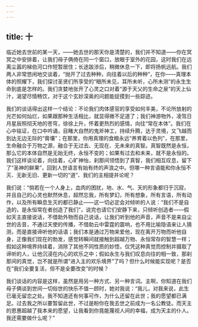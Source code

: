 ```yaml
---
---
---
```

title: 十
---

临近她去世前的某一天，——她去世的那天你是清楚的，我们并不知道——你在冥冥之中安排着，让我们母子俩倚在同一个窗口，放眼于室外的花园，这时我们在远离尘嚣的梯伯河口作短暂居住；长途跋涉后，稍微休息一下，即将扬帆远航。我们两人非常悠闲地交谈着，“抛开了过去种种，向往着以后的种种”，在你——真理本体的照耀下，我们探讨圣贤们所享受的“眼所未见，耳所未听，心所未测”的永生生命到底是怎样的。我们贪婪地张开了心灵之口对着“源于天父的生命之泉”的天上仙汁，渴望尽情畅饮，对于这个玄妙深奥的问题能捉摸到一些踪迹。

我们的谈话得出这样一个结论：不论我们肉体感官的享受如何丰美，不论所放射的光芒如何灿烂，如果跟那种生活相比，就显得微不足道了；我们神游物外，凌驾日月星辰照彻天地的苍穹，徐徐上升，怀着更热烈的感情，向往“常在本体”。我们在心中铭证，在口中吟诵，目睹大自然的鬼斧神工，持续升腾，达于灵境，又飞越而到达无边无际的“膏壤”；在那里，你用真理的食粮永远“养育着以色列”，在那里，生命融合于万物之源，融合于无过去、无现在、无未来的真智。真智既然是永恒，那么它的本体自然是无始无终，永恒不变的；如果有过去和未来，就不是永恒的。我们这样谈论着，向往着，心旷神怡，刹那间领悟到了真智，我们相互叹息，留下了“圣神的鲜果”，回到人世语言有始有终的声浪之中。但哪一种言语能和你永恒不灭、无新无旧、更新一切的“道”、我们的主相提并论呢？

我们说：“倘若在一个人身上，血肉的困扰，地、水、气、天的形象都归于沉寂，并且自己的心灵也默然休息，超然忘我，所有梦幻，所有想象，所有言语，所有动作，以及所有瞬息生灭的都已静止——这一切必定会对倾听的人说：“我们不是自造的，是永恒常在者创造了我们”，说完也请它们安静下来，只倾听创造者——假如天主直接说话，不借助外物而自己说话，让我们听到他的声音，声音不是来自尘世的舌音，不通过天使的传播，不借助云中雷霆的震响，也不用比喻隐语来让人猜测，而是直接谛听他的话语；我们本是通过万物来爱他，现在离开万物而听他自身，正像我们现在的勃发，感觉转瞬间就接触到超越万物、永恒常存的智慧一样；假如这种境界持续着，消除了其他不同性质的妙悟，仅凭这种真觉而控制并摄取了谛听的人，让他沉浸在内心的欢乐之中；假如永生与我们叹息向往的相一致，那刹那间的真觉，岂不就是所谓“进入主的欢乐境界”了吗？但什么时候能实现呢？是否在“我们全要复活，但不是全要改变”的时候？

我们谈话的内容是这样，虽然是用另一种方式、另一种言词。主啊，你知道在我们母子俩谈到世间一切俗世的快乐不值一顾时，她对我说：“我儿，对我来说，此生已毫无留恋之处。我不知道还有何事可作，为什么还留在此世；我的愿望都已满足。过去我之所以要暂留此世，不过是盼你在我去世之前成为一名公教徒。而天主的恩惠超越了我本来的愿望，让我看到你竟能蔑视人间的幸福，成为天主的仆人。我还需要做什么呢？”